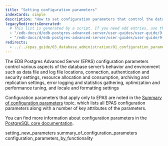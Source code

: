 ```yaml
---
title: "Setting configuration parameters"
indexCards: simple
description: "How to set configuration parameters that control the database server’s behavior and environment"
legacyRedirectsGenerated:
  # This list is generated by a script. If you need add entries, use the `legacyRedirects` key.
  - "/edb-docs/d/edb-postgres-advanced-server/user-guides/user-guide/9.6/EDB_Postgres_Advanced_Server_Guide.1.08.html"
  - "/edb-docs/d/edb-postgres-advanced-server/user-guides/user-guide/9.5/EDB_Postgres_Enterprise_Guide.1.008.html"
redirects:
  - ../../epas_guide/03_database_administration/01_configuration_parameters #generated for docs/epas/reorg-role-use-case-mode
---
```


<div id="configuration_parameters" class="registered_link"></div>

The EDB Postgres Advanced Server (EPAS) configuration parameters control various aspects of the database server’s behavior and environment such as data file and log file locations, connection, authentication and security settings, resource allocation and consumption, archiving and replication settings, error logging and statistics gathering, optimization and performance tuning, and locale and formatting settings

Configuration parameters that apply only to EPAS are noted in the [Summary of configuration parameters](/epas/latest/reference/database_administrator_reference/02_summary_of_configuration_parameters/) topic, which lists all EPAS configuration parameters along with a number of key attributes of the parameters.

You can find more information about configuration parameters in the [PostgreSQL core documentation](https://www.postgresql.org/docs/current/static/runtime-config.html).

<div class="toctree" maxdepth="3">

setting_new_parameters summary_of_configuration_parameters configuration_parameters_by_functionality

</div>
